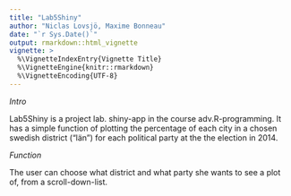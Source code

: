 ```yaml
---
title: "Lab5Shiny"
author: "Niclas Lovsjö, Maxime Bonneau"
date: "`r Sys.Date()`"
output: rmarkdown::html_vignette
vignette: >
  %\VignetteIndexEntry{Vignette Title}
  %\VignetteEngine{knitr::rmarkdown}
  %\VignetteEncoding{UTF-8}
---
```


_Intro_

Lab5Shiny is a project lab. shiny-app in the course adv.R-programming. It has a simple function of plotting the percentage of each city in a chosen swedish district ("län") for each political party at the the election in 2014.

_Function_

The user can choose what district and what party she wants to see a plot of, from a scroll-down-list.


